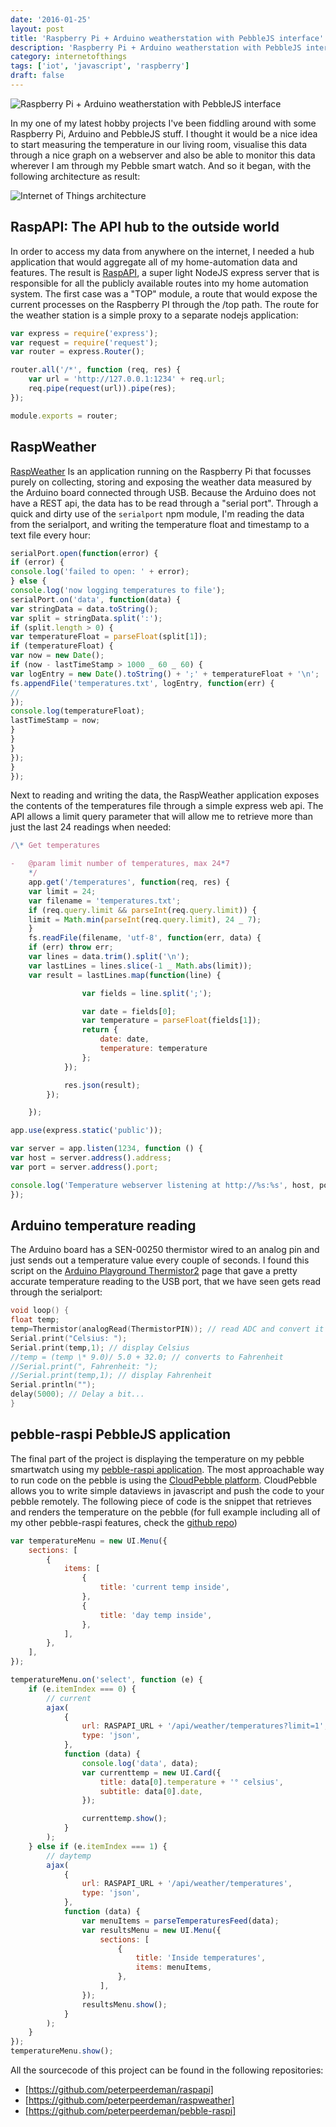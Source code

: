 ```yaml
---
date: '2016-01-25'
layout: post
title: 'Raspberry Pi + Arduino weatherstation with PebbleJS interface'
description: 'Raspberry Pi + Arduino weatherstation with PebbleJS interface'
category: internetofthings
tags: ['iot', 'javascript', 'raspberry']
draft: false
---
```


![Raspberry Pi + Arduino weatherstation with PebbleJS interface](../assets/images/2016-01-25-weather-pebblejs.jpg)

In my one of my latest hobby projects I've been fiddling around with some Raspberry Pi, Arduino and PebbleJS stuff. I thought it would be a nice idea to start measuring the temperature in our living room, visualise this data through a nice graph on a webserver and also be able to monitor this data wherever I am through my Pebble smart watch. And so it began, with the following architecture as result:

![Internet of Things architecture](../assets/images/2016-01-25-raspapi-architecture.png)

## RaspAPI: The API hub to the outside world

In order to access my data from anywhere on the internet, I needed a hub application that would aggregate all of my home-automation data and features. The result is [RaspAPI](https://github.com/peterpeerdeman/raspapi), a super light NodeJS express server that is responsible for all the publicly available routes into my home automation system. The first case was a "TOP" module, a route that would expose the current processes on the Raspberry PI through the /top path. The route for the weather station is a simple proxy to a separate nodejs application:

```javascript
var express = require('express');
var request = require('request');
var router = express.Router();

router.all('/*', function (req, res) {
    var url = 'http://127.0.0.1:1234' + req.url;
    req.pipe(request(url)).pipe(res);
});

module.exports = router;
```

## RaspWeather

[RaspWeather](https://github.com/peterpeerdeman/raspweather) Is an application running on the Raspberry Pi that focusses purely on collecting, storing and exposing the weather data measured by the Arduino board connected through USB. Because the Arduino does not have a REST api, the data has to be read through a "serial port". Through a quick and dirty use of the `serialport` npm module, I'm reading the data from the serialport, and writing the temperature float and timestamp to a text file every hour:

```javascript
serialPort.open(function(error) {
if (error) {
console.log('failed to open: ' + error);
} else {
console.log('now logging temperatures to file');
serialPort.on('data', function(data) {
var stringData = data.toString();
var split = stringData.split(':');
if (split.length > 0) {
var temperatureFloat = parseFloat(split[1]);
if (temperatureFloat) {
var now = new Date();
if (now - lastTimeStamp > 1000 _ 60 _ 60) {
var logEntry = new Date().toString() + ';' + temperatureFloat + '\n';
fs.appendFile('temperatures.txt', logEntry, function(err) {
//
});
console.log(temperatureFloat);
lastTimeStamp = now;
}
}
}
});
}
});
```

Next to reading and writing the data, the RaspWeather application exposes the contents of the temperatures file through a simple express web api. The API allows a limit query parameter that will allow me to retrieve more than just the last 24 readings when needed:

```javascript
/\* Get temperatures

-   @param limit number of temperatures, max 24*7
    */
    app.get('/temperatures', function(req, res) {
    var limit = 24;
    var filename = 'temperatures.txt';
    if (req.query.limit && parseInt(req.query.limit)) {
    limit = Math.min(parseInt(req.query.limit), 24 _ 7);
    }
    fs.readFile(filename, 'utf-8', function(err, data) {
    if (err) throw err;
    var lines = data.trim().split('\n');
    var lastLines = lines.slice(-1 _ Math.abs(limit));
    var result = lastLines.map(function(line) {

                var fields = line.split(';');

                var date = fields[0];
                var temperature = parseFloat(fields[1]);
                return {
                    date: date,
                    temperature: temperature
                };
            });

            res.json(result);
        });

    });

app.use(express.static('public'));

var server = app.listen(1234, function () {
var host = server.address().address;
var port = server.address().port;

console.log('Temperature webserver listening at http://%s:%s', host, port);
});
```

## Arduino temperature reading

The Arduino board has a SEN-00250 thermistor wired to an analog pin and just sends out a temperature value every couple of seconds. I found this script on the [Arduino Playground Thermistor2](http://playground.arduino.cc/ComponentLib/Thermistor2) page that gave a pretty accurate temperature reading to the USB port, that we have seen gets read through the serialport:

```c
void loop() {
float temp;
temp=Thermistor(analogRead(ThermistorPIN)); // read ADC and convert it to Celsius
Serial.print("Celsius: ");
Serial.print(temp,1); // display Celsius
//temp = (temp \* 9.0)/ 5.0 + 32.0; // converts to Fahrenheit
//Serial.print(", Fahrenheit: ");
//Serial.print(temp,1); // display Fahrenheit
Serial.println("");
delay(5000); // Delay a bit...
}
```

## pebble-raspi PebbleJS application

The final part of the project is displaying the temperature on my pebble smartwatch using my [pebble-raspi application](https://github.com/peterpeerdeman/pebble-raspi). The most approachable way to run code on the pebble is using the [CloudPebble platform](https://cloudpebble.net/). CloudPebble allows you to write simple dataviews in javascript and push the code to your pebble remotely. The following piece of code is the snippet that retrieves and renders the temperature on the pebble (for full example including all of my other pebble-raspi features, check the [github repo](https://github.com/peterpeerdeman/pebble-raspi))

```javascript
var temperatureMenu = new UI.Menu({
    sections: [
        {
            items: [
                {
                    title: 'current temp inside',
                },
                {
                    title: 'day temp inside',
                },
            ],
        },
    ],
});

temperatureMenu.on('select', function (e) {
    if (e.itemIndex === 0) {
        // current
        ajax(
            {
                url: RASPAPI_URL + '/api/weather/temperatures?limit=1',
                type: 'json',
            },
            function (data) {
                console.log('data', data);
                var currenttemp = new UI.Card({
                    title: data[0].temperature + '° celsius',
                    subtitle: data[0].date,
                });

                currenttemp.show();
            }
        );
    } else if (e.itemIndex === 1) {
        // daytemp
        ajax(
            {
                url: RASPAPI_URL + '/api/weather/temperatures',
                type: 'json',
            },
            function (data) {
                var menuItems = parseTemperaturesFeed(data);
                var resultsMenu = new UI.Menu({
                    sections: [
                        {
                            title: 'Inside temperatures',
                            items: menuItems,
                        },
                    ],
                });
                resultsMenu.show();
            }
        );
    }
});
temperatureMenu.show();
```

All the sourcecode of this project can be found in the following repositories:

- [https://github.com/peterpeerdeman/raspapi]
- [https://github.com/peterpeerdeman/raspweather]
- [https://github.com/peterpeerdeman/pebble-raspi]
